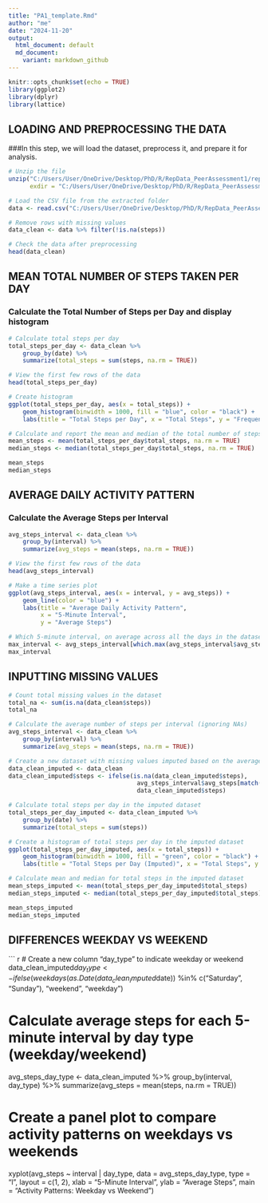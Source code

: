 ```yaml
---
title: "PA1_template.Rmd"
author: "me"
date: "2024-11-20"
output:
  html_document: default
  md_document: 
    variant: markdown_github
---
```


```r
knitr::opts_chunk$set(echo = TRUE)
library(ggplot2)
library(dplyr)
library(lattice)
```

## **LOADING AND PREPROCESSING THE DATA**

###In this step, we will load the dataset, preprocess it, and prepare it for analysis.

```r
# Unzip the file
unzip("C:/Users/User/OneDrive/Desktop/PhD/R/RepData_PeerAssessment1/repdata_data_activity.zip", 
      exdir = "C:/Users/User/OneDrive/Desktop/PhD/R/RepData_PeerAssessment1/extracted_data")

# Load the CSV file from the extracted folder
data <- read.csv("C:/Users/User/OneDrive/Desktop/PhD/R/RepData_PeerAssessment1/extracted_data/activity.csv")

# Remove rows with missing values
data_clean <- data %>% filter(!is.na(steps))

# Check the data after preprocessing
head(data_clean)

```

## **MEAN TOTAL NUMBER OF STEPS TAKEN PER DAY**

### Calculate the Total Number of Steps per Day and display histogram

```r
# Calculate total steps per day
total_steps_per_day <- data_clean %>%
    group_by(date) %>%
    summarize(total_steps = sum(steps, na.rm = TRUE))

# View the first few rows of the data
head(total_steps_per_day)

# Create histogram
ggplot(total_steps_per_day, aes(x = total_steps)) +
    geom_histogram(binwidth = 1000, fill = "blue", color = "black") +
    labs(title = "Total Steps per Day", x = "Total Steps", y = "Frequency")

# Calculate and report the mean and median of the total number of steps taken per day
mean_steps <- mean(total_steps_per_day$total_steps, na.rm = TRUE)
median_steps <- median(total_steps_per_day$total_steps, na.rm = TRUE)

mean_steps
median_steps

```

## **AVERAGE DAILY ACTIVITY PATTERN**

### Calculate the Average Steps per Interval

```r
avg_steps_interval <- data_clean %>%
    group_by(interval) %>%
    summarize(avg_steps = mean(steps, na.rm = TRUE))

# View the first few rows of the data
head(avg_steps_interval)

# Make a time series plot
ggplot(avg_steps_interval, aes(x = interval, y = avg_steps)) +
    geom_line(color = "blue") +
    labs(title = "Average Daily Activity Pattern",
         x = "5-Minute Interval",
         y = "Average Steps")

# Which 5-minute interval, on average across all the days in the dataset, contains the maximum number of steps?
max_interval <- avg_steps_interval[which.max(avg_steps_interval$avg_steps), ]
max_interval
```

## **INPUTTING MISSING VALUES**

```r
# Count total missing values in the dataset
total_na <- sum(is.na(data_clean$steps))
total_na

# Calculate the average number of steps per interval (ignoring NAs)
avg_steps_interval <- data_clean %>%
    group_by(interval) %>%
    summarize(avg_steps = mean(steps, na.rm = TRUE))

# Create a new dataset with missing values imputed based on the average steps for the interval
data_clean_imputed <- data_clean
data_clean_imputed$steps <- ifelse(is.na(data_clean_imputed$steps),
                                    avg_steps_interval$avg_steps[match(data_clean_imputed$interval, avg_steps_interval$interval)],
                                    data_clean_imputed$steps)

# Calculate total steps per day in the imputed dataset
total_steps_per_day_imputed <- data_clean_imputed %>%
    group_by(date) %>%
    summarize(total_steps = sum(steps))

# Create a histogram of total steps per day in the imputed dataset
ggplot(total_steps_per_day_imputed, aes(x = total_steps)) +
    geom_histogram(binwidth = 1000, fill = "green", color = "black") +
    labs(title = "Total Steps per Day (Imputed)", x = "Total Steps", y = "Frequency")

# Calculate mean and median for total steps in the imputed dataset
mean_steps_imputed <- mean(total_steps_per_day_imputed$total_steps)
median_steps_imputed <- median(total_steps_per_day_imputed$total_steps)

mean_steps_imputed
median_steps_imputed
```

## **DIFFERENCES WEEKDAY VS WEEKEND**

``` r

# Create a new column "day_type" to indicate weekday or weekend
data_clean_imputed$day_type <- ifelse(weekdays(as.Date(data_clean_imputed$date)) %in% c("Saturday", "Sunday"),
                                       "weekend", "weekday")

# Calculate average steps for each 5-minute interval by day type (weekday/weekend)
avg_steps_day_type <- data_clean_imputed %>%
    group_by(interval, day_type) %>%
    summarize(avg_steps = mean(steps, na.rm = TRUE))

# Create a panel plot to compare activity patterns on weekdays vs weekends
xyplot(avg_steps ~ interval | day_type, data = avg_steps_day_type, type = "l",
       layout = c(1, 2), 
       xlab = "5-Minute Interval",
       ylab = "Average Steps",
       main = "Activity Patterns: Weekday vs Weekend")
